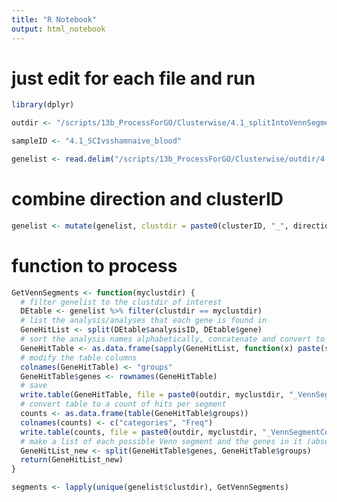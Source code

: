 ```yaml
---
title: "R Notebook"
output: html_notebook
---
```


# just edit for each file and run

```r
library(dplyr)
```

```r
outdir <- "/scripts/13b_ProcessForGO/Clusterwise/4.1_splitIntoVennSegments/outdir/"

sampleID <- "4.1_SCIvsshamnaive_blood"

genelist <- read.delim("/scripts/13b_ProcessForGO/Clusterwise/outdir/4.1_SCIvsshamnaive_blood_Markers_KeepSeparate_dropRbMt.txt")
```

# combine direction and clusterID

```r
genelist <- mutate(genelist, clustdir = paste0(clusterID, "_", direction))
```

# function to process

```r
GetVennSegments <- function(myclustdir) {
  # filter genelist to the clustdir of interest
  DEtable <- genelist %>% filter(clustdir == myclustdir)
  # list the analysis/analyses that each gene is found in
  GeneHitList <- split(DEtable$analysisID, DEtable$gene)
  # sort the analysis names alphabetically, concatenate and convert to table format
  GeneHitTable <- as.data.frame(sapply(GeneHitList, function(x) paste(sort(x), collapse="_")))
  # modify the table columns
  colnames(GeneHitTable) <- "groups"
  GeneHitTable$genes <- rownames(GeneHitTable)
  # save
  write.table(GeneHitTable, file = paste0(outdir, myclustdir, "_VennSegments.txt"), sep = "\t", quote = FALSE, col.names = NA)
  # convert table to a count of hits per segment
  counts <- as.data.frame(table(GeneHitTable$groups))
  colnames(counts) <- c("categories", "Freq")
  write.table(counts, file = paste0(outdir, myclustdir, "_VennSegmentCounts.txt"), sep = "\t", quote = FALSE, col.names = NA)
  # make a list of each possible Venn segment and the genes in it (absent segments will be missing)
  GeneHitList_new <- split(GeneHitTable$genes, GeneHitTable$groups)
  return(GeneHitList_new)
}
```

```r
segments <- lapply(unique(genelist$clustdir), GetVennSegments)
```

